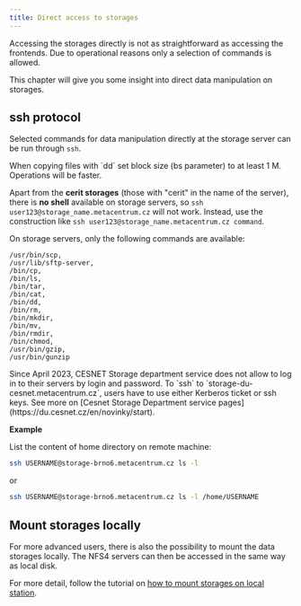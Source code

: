 ```yaml
---
title: Direct access to storages
---
```

Accessing the storages directly is not as straightforward as accessing the frontends. Due to operational reasons only a selection of commands is allowed.

This chapter will give you some insight into direct data manipulation on storages.

## ssh protocol

Selected commands for data manipulation directly at the storage server can be run through `ssh`.

<Callout  type="info" title="Tip" icon="💡">
    When copying files with `dd` set block size (bs parameter) to at least 1 M. Operations will be faster.
</Callout>

Apart from the **cerit storages** (those with "cerit" in the name of the server), there is **no shell** available on storage servers, so `ssh user123@storage_name.metacentrum.cz` will not work. Instead, use the construction like `ssh user123@storage_name.metacentrum.cz command`.

On storage servers, only the following commands are available:
```
/usr/bin/scp,
/usr/lib/sftp-server,
/bin/cp,
/bin/ls,
/bin/tar,
/bin/cat,
/bin/dd,
/bin/rm,
/bin/mkdir,
/bin/mv,
/bin/rmdir,
/bin/chmod,
/usr/bin/gzip,
/usr/bin/gunzip
```
<Callout type="warn" title="No ssh by login and password to storage-du-cesnet.metacentrum.cz">
Since April 2023, CESNET Storage department service does not allow to log in to their servers by login and password. To `ssh` to `storage-du-cesnet.metacentrum.cz`, users have to use either Kerberos ticket or ssh keys. See more on [Cesnet Storage Department service pages](https://du.cesnet.cz/en/novinky/start).
</Callout>

**Example**

List the content of home directory on remote machine:
```bash
ssh USERNAME@storage-brno6.metacentrum.cz ls -l 
```
or
```bash
ssh USERNAME@storage-brno6.metacentrum.cz ls -l /home/USERNAME
```
## Mount storages locally

For more advanced users, there is also the possibility to mount the data storages locally. The NFS4 servers can then be accessed in the same way as local disk.

For more detail, follow the tutorial on [how to mount storages on local station](../computing/infrastructure/mount-storages).

